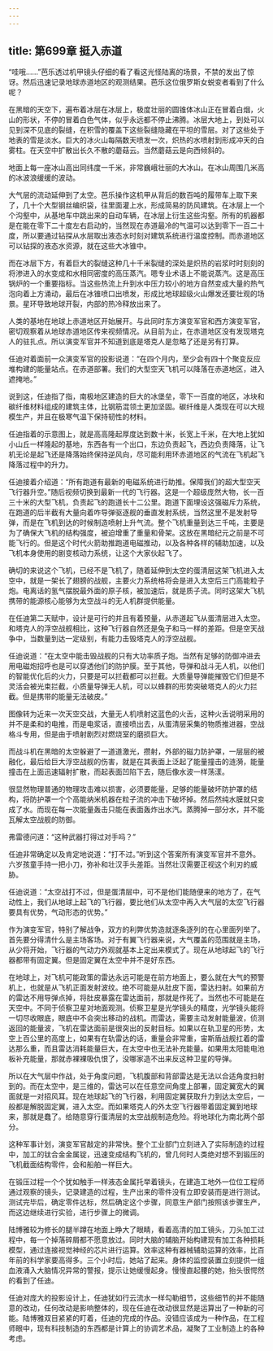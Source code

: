```yaml
---
---
---
```

title: 第699章 挺入赤道
---



“哇哦……”芭乐透过机甲镜头仔细的看了看这光怪陆离的场景，不禁的发出了惊讶。然后迅速记录地球赤道地区的观测结果。芭乐这位俄罗斯女蜕变者看到了什么呢？

在黑暗的天空下，遍布着冰层在冰层上，极度壮丽的圆锥体冰山正在冒着白烟，火山的形状，不停的冒着白色气体，似乎永远都不停止沸腾。冰层大地上，到处可以见到深不见底的裂缝，在积雪的覆盖下这些裂缝隐藏在平坦的雪层。对了这些处于地表的雪是淡水。巨大的冰火山每隔数天喷发一次，炽热的水喷射到形成冲天的白雾柱。在天空中扩散出长久不散的蘑菇云。当然蘑菇云是向西倾斜的。

地面上每一座冰山高出同纬度一千米，非常巍峨壮丽的大冰山。在冰山周围几米高的冰波浪缓缓的波动。

大气层的流动延伸到了太空。芭乐操作这机甲从背后的数百吨的履带车上取下来了，几十个大型钢丝编织袋，往里面灌上水，形成简易的防风建筑。在冰层上一个个沟壑中，从基地车中跳出来的自动车辆，在冰层上衍生这些沟壑。所有的机器都是在能在零下二十度左右启动的，当然现在赤道最冷的气温可以达到零下一百二十度，所以要通过钻探从水层取出液态水时刻对建筑系统进行温度控制。而赤道地区可以钻探的液态水资源，就在这些大冰锥中。

而在冰层下方，有着巨大的裂缝这种几十千米裂缝的深处是炽热的岩浆时时刻刻的将渗进入的水变成和水相同密度的高压蒸汽。嗯专业术语上不能说蒸汽。这是高压锅炉的一个重要指标。当这些热流上升到水中压力较小的地方自然变成大量的热气泡向着上方涌动，最后在冰锥喷口出喷发，形成比地球超级火山爆发还要壮观的场景。星环导致地球开裂，内部的热冷释放出来了。

人类的基地在地球上赤道地区开始展开。与此同时东方演变军官和西方演变军官，密切观察着从地球赤道地区传来视频情况。从目前为止，在赤道地区没有发现塔克人的驻扎点。所以演变军官并不知道到底是塔克人是忽略了还是另有打算。

任迪对着面前一众演变军官的投影说道：“在四个月内，至少会有四十个聚变反应堆构建的能量站点。在赤道部署。我们的大型空天飞机可以降落在赤道地区，进入遮掩地。”

说到这，任迪指了指，南极地区建造的巨大的冰堡垒，零下一百度的地区，冰块和碳纤维材料组成的建筑主体，比钢筋混领土更加坚固。碳纤维是人类现在可以大规模生产，并且在极寒气温下保持韧性的材料。

任迪指着的示意图上，就是高高隆起厚度达到数十米，长宽上千米，在大地上犹如小山丘一样隆起的基地，东西各有一个出口，东边负责起飞，西边负责降落，让飞机无论是起飞还是降落始终保持逆风向，尽可能利用环赤道地区的气流在飞机起飞降落过程中的升力。

任迪接着介绍道：“所有跑道有最新的电磁系统进行助推。保障我们的超大型空天飞行器升空。”随后视频切换到最新一代的飞行器。这是一个超级庞然大物，长一百三十米的大型飞机，负责起飞的跑道长十二公里。跑道下面埋设这强磁斥力系统，在跑道的后半截有大量向着咋导弹驱逐舰的垂直发射系统，当然这里不是发射导弹，而是在飞机到达的时候制造喷射上升气流。整个飞机重量到达三千吨，主要是为了确保大飞机的结构强度，被迫增重了重量和骨架。这放在黑暗纪元之前是不可能飞行的。但是这个时代火箭助推跑道电磁推动，以及各种各样的辅助加速，以及飞机本身使用的剧变核动力系统，让这个大家伙起飞了。

确切的来说这个飞机，已经不是飞机了，随着延伸到太空的蛋清层这架飞机进入太空中，就是一架长了翅膀的战舰，主要火力系统格将会是进入太空后三门高能粒子炮。电离话的氢气摆脱最外面的原子核，被加速后，就是质子流。同时这架大飞机携带的能源核心能够为太空战斗的无人机群提供能量。

在任迪第二天赋中，设计是可行的并且有着预量，从赤道起飞从蛋清层进入太空。和塔克人的浮空战舰相比，这种飞行器自然还是兔子和马一样的差距。但是空天战争中，当数量到达一定级别，有能力击毁塔克人的浮空战舰。

任迪说道：“在太空中能击毁战舰的只有大功率质子炮。当然有足够的防御冲进去用电磁炮招呼也是可以穿透他们的防护膜。至于其他，导弹和战斗无人机，以他们的智能优化后的火力，只要是可以拦截都可以拦截。大质量导弹能摧毁它们但是不灵活会被光束拦截，小质量导弹无人机，可以以蜂群的形势突破塔克人的火力拦截。但是携带的能量无法破皮。”

图像转为近来一次天空交战，大量无人机喷射这蓝色的火舌，这种火舌说明采用的并不是柔和的电推，而是电浆话，直接喷出去，从蛋清层采集的物质推进器，空战格斗专用，但是由于喷射剧烈对燃烧室的磨损巨大。

而战斗机在黑暗的太空躲避了一道道激光，攒射，外部的磁力防护罩，一层层的被融化，最后给巨大浮空战舰的伤害，就是在其表面上泛起了能量撞击的涟漪，能量撞击在上面迅速辐射扩散，而起表面凹陷下去，随后像水波一样荡漾。

很显然物理普通的物理攻击难以损害，必须要能量，足够的能量破坏防护罩的结构，将防护罩一个个高能纳米机器在粒子流的冲击下破坏掉。然后然纯水膜就只变成了水。而现在每一次能量轰击只能在表面轰炸出水汽。蒸腾掉一部分水，并不能瓦解太空战舰的防御。

弗雷德问道：“这种武器打得过对手吗？”

任迪非常确定以及肯定地说道：“打不过。”听到这个答案所有演变军官并不意外。六岁孩童手持一把小刀，弥补和壮汉手头差距。当然壮汉需要正视这个利刃的威胁。

任迪说道：“太空战打不过，但是蛋清层中，可不是他们能随便来的地方了，在气动性上，我们从地球上起飞的飞行器，要比他们从太空中再入大气层的太空飞行器要具有优势，气动形态的优势。”

作为演变军官，特别了解战争，双方的利弊优势造就逐条逐列的在心里面列举了。首先要分得清什么是主场客场。对于有翼飞行器来说，大气覆盖的范围就是主场，从少将开始，飞行器的气动力外观就基本上定出来模式了。现在从地球起飞的飞行器都带有固定翼。但是固定翼在太空中并不是好东西。

在地球上，对飞机可能政策的雷达永远可能是在前方地面上，要么就在大气的预警机上，也就是从飞机正面发射波纹。绝不可能是从肚皮下面，雷达扫射。如果前方的雷达不用导弹点掉，将肚皮暴露在雷达面前，那就是作死了。当然也不可能是在天空中。不同于侦察卫星对地面观测。侦察卫星是光学镜头的精度，光学镜头能将一切尽收眼底，眼底中不会突出移动的战机。而雷达，需要主动发射能量波，侦测返回的能量波，飞机在雷达面前是很突出的反射目标。如果以在轨卫星的形势，太空上百公里的高度上，如果有在轨雷达的话，重量会非常重，宙斯盾战舰扛着的雷达那么重，而且雷达消耗能量巨大，在太空中也无法补充能量。如果用太阳能电池板补充能量，那就赤裸裸吸仇恨了，没哪家造不出来反这种卫星的导弹。

所以在大气层中作战，处于角度问题，飞机腹部和背部雷达是无法以合适角度扫射到的。而在太空中，是三维的，雷达可以在任意空间角度上部署，固定翼宽大的翼面就是一对招风耳。现在地球起飞的飞行器，利用固定翼获取升力到达太空后，一般都是解脱固定翼，进入太空。而如果塔克人的外太空飞行器带着固定翼到地球来，那就是蠢了。给随意穿行蛋清层的太空战舰制造危险。将地球化为南北两个部分。

这种军事计划，演变军官敲定的非常快。整个工业部门立刻进入了实际制造的过程中，加工的钛合金金属锭，迅速变成结构飞机的，曾几何时人类绝对想不到锻压的飞机截面结构零件，会和船舶一样巨大。

在锻压过程一个个犹如触手一样液态金属托举着镜头，在建造工地外一位位工程师通过观察的镜头，记录建造的过程，生产出来的零件没有立即安装而是进行测试。测试完毕后，确定零件达标，然后确定这个步骤，同意生产部门按照该步骤生产，而这边继续进行实验，进行步骤上的微调。

陆博雅较为修长的腿半蹲在地面上睁大了眼睛，看着高清的加工镜头，刀头加工过程中，每一个掉落碎屑都不愿意放过。同时大脑的辅脑开始构建现有加工各种损耗模型，通过连接视觉神经的芯片进行运算。效率这种有器械辅助运算的效率，比百年前的科学家要高得多。三个小时后，她站了起来。身体的监控装置立刻提供一组血液涌入大脑情况异常的警报，提示让她缓慢起身。慢慢直起腰的她，抬头很愕然的看到了任迪。

任迪对庞大的投影设计上，任迪犹如行云流水一样勾勒细节，这些细节的并不能随意的改动，任何改动是影响整体的，现在任迪在改动很显然是运算出了一种新的可能。陆博雅双目紧紧的盯着，任迪的完成的作品。没错应该成为一种作品，在工程师眼中，现有科技制造的东西都是计算上的协调艺术品，凝聚了工业制造上的各种考虑。